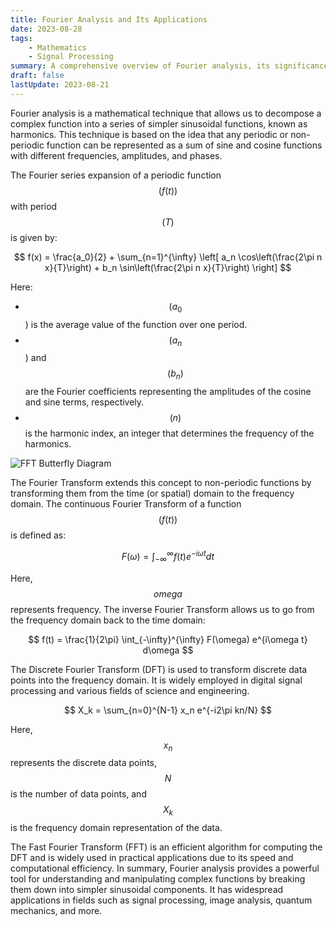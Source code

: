 ```yaml
---
title: Fourier Analysis and Its Applications
date: 2023-08-28
tags:
    - Mathematics
    - Signal Processing
summary: A comprehensive overview of Fourier analysis, its significance, and applications in various fields.
draft: false
lastUpdate: 2023-08-21
---
```


Fourier analysis is a mathematical technique that allows us to decompose a complex function into a series of simpler sinusoidal functions, known as harmonics. This technique is based on the idea that any periodic or non-periodic function can be represented as a sum of sine and cosine functions with different frequencies, amplitudes, and phases.

The Fourier series expansion of a periodic function $$( f(t))$$ with period $$( T )$$ is given by:

$$
f(x) = \frac{a_0}{2} + \sum_{n=1}^{\infty} \left[ a_n \cos\left(\frac{2\pi n x}{T}\right) + b_n \sin\left(\frac{2\pi n x}{T}\right) \right]
$$

Here:

-   $$( a_0 $$) is the average value of the function over one period.
-   $$( a_n $$) and $$ (b_n )$$ are the Fourier coefficients representing the amplitudes of the cosine and sine terms, respectively.
-   $$( n )$$ is the harmonic index, an integer that determines the frequency of the harmonics.

![FFT Butterfly Diagram](images/DIT-FFT-butterfly.svg.png)

The Fourier Transform extends this concept to non-periodic functions by transforming them from the time (or spatial) domain to the frequency domain. The continuous Fourier Transform of a function $$( f(t))$$ is defined as:

$$
F(\omega) = \int_{-\infty}^{\infty} f(t) e^{-i\omega t} dt
$$

Here, $$omega$$ represents frequency. The inverse Fourier Transform allows us to go from the frequency domain back to the time domain:

$$
f(t) = \frac{1}{2\pi} \int_{-\infty}^{\infty} F(\omega) e^{i\omega t} d\omega
$$

The Discrete Fourier Transform (DFT) is used to transform discrete data points into the frequency domain. It is widely employed in digital signal processing and various fields of science and engineering.

$$
X_k = \sum_{n=0}^{N-1} x_n e^{-i2\pi kn/N}
$$

Here, $$x_n$$ represents the discrete data points, $$N$$ is the number of data points, and $$X_k$$ is the frequency domain representation of the data.

The Fast Fourier Transform (FFT) is an efficient algorithm for computing the DFT and is widely used in practical applications due to its speed and computational efficiency.
In summary, Fourier analysis provides a powerful tool for understanding and manipulating complex functions by breaking them down into simpler sinusoidal components. It has widespread applications in fields such as signal processing, image analysis, quantum mechanics, and more.
